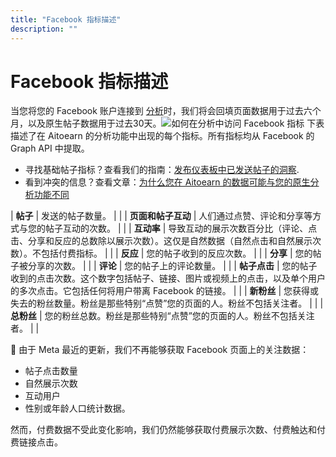 ```yaml
---
title: "Facebook 指标描述"
description: ""
---
```

# Facebook 指标描述

当您将您的 Facebook 账户连接到 [分析](https://分析.aitoearn.com)时，我们将会回填页面数据用于过去六个月，以及原生帖子数据用于过去30天。![如何在分析中访问 Facebook 指标](//d33v4339jhl8k0.cloudfront.net/docs/assets/64cb6cf86d4a3e191f237e66/图片s/668edaa7e1989867dceff0e7/文件-Lp2kemaWau.jpg) 下表描述了在 Aitoearn 的分析功能中出现的每个指标。所有指标均从 Facebook 的 Graph API 中提取。

- 寻找基础帖子指标？查看我们的指南：[发布仪表板中已发送帖子的洞察](https://支持.aitoearn.com//支持.aitoearn.com/article/517-insights-在-分享d-帖子-within-您的-发布功能-仪表板).
- 看到冲突的信息？查看文章：[为什么您在 Aitoearn 的数据可能与您的原生分析功能不同](https://aitoearn.帮助scoutdocs.com/article/525-为什么-您的-data-在-aitoearn-可能-differ-from-您的-native-分析功能)

| **帖子** | 发送的帖子数量。 | | 
| **页面和帖子互动** | 人们通过点赞、评论和分享等方式与您的帖子互动的次数。 | | 
| **互动率** | 导致互动的展示次数百分比（评论、点击、分享和反应的总数除以展示次数）。这仅是自然数据（自然点击和自然展示次数）。不包括付费指标。 | | 
| **反应** | 您的帖子收到的反应次数。 | | 
| **分享** | 您的帖子被分享的次数。 | | 
| **评论** | 您的帖子上的评论数量。 | | 
| **帖子点击** | 您的帖子收到的点击次数。这个数字包括帖子、链接、图片或视频上的点击，以及单个用户的多次点击。它包括任何将用户带离 Facebook 的链接。 | | 
| **新粉丝** | 您获得或失去的粉丝数量。粉丝是那些特别“点赞”您的页面的人。粉丝不包括关注者。 | | 
| **总粉丝** | 您的粉丝总数。粉丝是那些特别“点赞”您的页面的人。粉丝不包括关注者。 | | 

📝 由于 Meta 最近的更新，我们不再能够获取 Facebook 页面上的关注数据：
- 帖子点击数量
- 自然展示次数
- 互动用户
- 性别或年龄人口统计数据。

然而，付费数据不受此变化影响，我们仍然能够获取付费展示次数、付费触达和付费链接点击。
